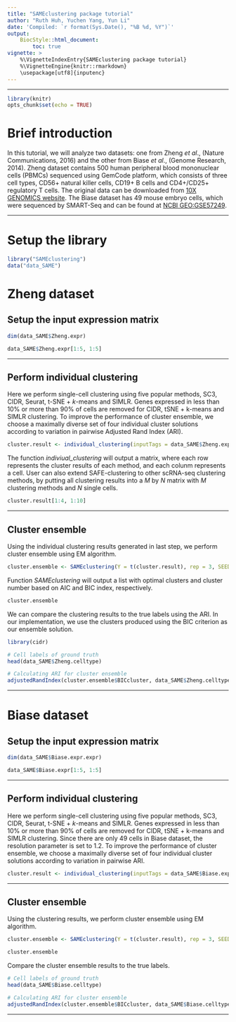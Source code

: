 ```yaml
---
title: "SAMEclustering package tutorial"
author: "Ruth Huh, Yuchen Yang, Yun Li"
date: 'Compiled: `r format(Sys.Date(), "%B %d, %Y")`'
output: 
    BiocStyle::html_document:
        toc: true
vignette: >
    %\VignetteIndexEntry{SAMEclustering package tutorial}
    %\VignetteEngine{knitr::rmarkdown}
    \usepackage[utf8]{inputenc}
---
```

***

```r
library(knitr)
opts_chunk$set(echo = TRUE)
```

# Brief introduction

In this tutorial, we will analyze two datasets: one from Zheng *et al*., (Nature Communications, 2016) and the other from Biase *et al*., (Genome Research, 2014). Zheng dataset contains 500 human peripheral blood mononuclear cells (PBMCs) sequenced using GemCode platform, which consists of three cell types, CD56+ natural killer cells, CD19+ B cells and CD4+/CD25+ regulatory T cells. The original data can be downloaded from [10X GENOMICS website](https://support.10xgenomics.com/single-cell-gene-expression/datasets). The Biase dataset has 49 mouse embryo cells, which were sequenced by SMART-Seq and can be found at [NCBI GEO:GSE57249](https://www.ncbi.nlm.nih.gov/geo/query/acc.cgi?acc=GSE57249).

***


# Setup the library
```r
library("SAMEclustering")
data("data_SAME")
```

# Zheng dataset

## Setup the input expression matrix
```r
dim(data_SAME$Zheng.expr)

data_SAME$Zheng.expr[1:5, 1:5]
```

***

## Perform individual clustering

Here we perform single-cell clustering using five popular methods, SC3, CIDR, Seurat, t-SNE + *k*-means and SIMLR. Genes expressed in less than 10% or more than 90% of cells are removed for CIDR, tSNE + k-means and SIMLR clustering. To improve the performance of cluster ensemble, we choose a maximally diverse set of four individual cluster solutions according to variation in pairwise Adjusted Rand Index (ARI).

```r
cluster.result <- individual_clustering(inputTags = data_SAME$Zheng.expr, datatype = "count", percent_dropout = 10, SC3 = TRUE, CIDR = TRUE, nPC.cidr = NULL, Seurat = TRUE, nPC.seurat = NULL, resolution = 0.9, tSNE = TRUE, dimensions = 2, perplexity = 30, SIMLR = TRUE, diverse = TRUE, SEED = 123)
```

The function *indiviual_clustering* will output a matrix, where each row represents the cluster results of each method, and each colunm represents a cell. User can also extend SAFE-clustering to other scRNA-seq clustering methods, by putting all clustering results into a $M$ by $N$ matrix with $M$ clustering methods and $N$ single cells.

```r
cluster.result[1:4, 1:10]
```

***

## Cluster ensemble

Using the individual clustering results generated in last step, we perform cluster ensemble using EM algorithm.

```r
cluster.ensemble <- SAMEclustering(Y = t(cluster.result), rep = 3, SEED = 123)
```

Function *SAMEclustering* will output a list with optimal clusters and cluster number based on AIC and BIC index, respectively. 

```r
cluster.ensemble
```

We can compare the clustering results to the true labels using the ARI. In our implementation, we use the clusters produced using the BIC criterion as our ensemble solution.

```r
library(cidr)

# Cell labels of ground truth
head(data_SAME$Zheng.celltype)

# Calculating ARI for cluster ensemble
adjustedRandIndex(cluster.ensemble$BICcluster, data_SAME$Zheng.celltype)
```

***

# Biase dataset

## Setup the input expression matrix
```r
dim(data_SAME$Biase.expr.expr)

data_SAME$Biase.expr[1:5, 1:5]
```

***

## Perform individual clustering

Here we perform single-cell clustering using five popular methods, SC3, CIDR, Seurat, t-SNE + *k*-means and SIMLR. Genes expressed in less than 10% or more than 90% of cells are removed for CIDR, tSNE + k-means and SIMLR clustering. Since there are only 49 cells in Biase dataset, the resolution parameter is set to 1.2. To improve the performance of cluster ensemble, we choose a maximally diverse set of four individual cluster solutions according to variation in pairwise ARI.

```r
cluster.result <- individual_clustering(inputTags = data_SAME$Biase.expr, datatype = "FPKM",  percent_dropout = 10, SC3 = TRUE, CIDR = TRUE, nPC.cidr = NULL, Seurat = TRUE, nPC.seurat = NULL, seurat_min_cell = 200, resolution_min = 1.2, tSNE = TRUE, dimensions = 2, tsne_min_cells = 200, tsne_min_perplexity = 10, SIMLR = TRUE, diverse = TRUE, SEED = 123)
```

***

## Cluster ensemble

Using the clustering results, we perform cluster ensemble using EM algorithm.

```r
cluster.ensemble <- SAMEclustering(Y = t(cluster.result), rep = 3, SEED = 123)
```

```r
cluster.ensemble
```

Compare the cluster ensemble results to the true labels.

```r
# Cell labels of ground truth
head(data_SAME$Biase.celltype)

# Calculating ARI for cluster ensemble
adjustedRandIndex(cluster.ensemble$BICcluster, data_SAME$Biase.celltype)
```

***

